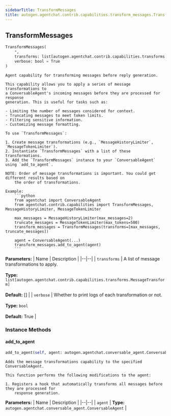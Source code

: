 ```yaml
---
sidebarTitle: TransformMessages
title: autogen.agentchat.contrib.capabilities.transform_messages.TransformMessages
---
```

<h2 id="autogen.agentchat.contrib.capabilities.transform_messages.TransformMessages" class="doc doc-heading">
    <code class="doc-symbol doc-symbol-heading doc-symbol-class"></code>
    <span class="doc doc-object-name doc-class-name">TransformMessages</span>
</h2>

```python
TransformMessages(
    *,
    transforms: list[autogen.agentchat.contrib.capabilities.transforms.MessageTransform] = [],
    verbose: bool = True
)
```

    Agent capability for transforming messages before reply generation.
    
    This capability allows you to apply a series of message transformations to
    a ConversableAgent's incoming messages before they are processed for response
    generation. This is useful for tasks such as:
    
    - Limiting the number of messages considered for context.
    - Truncating messages to meet token limits.
    - Filtering sensitive information.
    - Customizing message formatting.
    
    To use `TransformMessages`:
    
    1. Create message transformations (e.g., `MessageHistoryLimiter`, `MessageTokenLimiter`).
    2. Instantiate `TransformMessages` with a list of these transformations.
    3. Add the `TransformMessages` instance to your `ConversableAgent` using `add_to_agent`.
    
    NOTE: Order of message transformations is important. You could get different results based on
        the order of transformations.
    
    Example:
        ```python
        from agentchat import ConversableAgent
        from agentchat.contrib.capabilities import TransformMessages, MessageHistoryLimiter, MessageTokenLimiter
    
        max_messages = MessageHistoryLimiter(max_messages=2)
        truncate_messages = MessageTokenLimiter(max_tokens=500)
        transform_messages = TransformMessages(transforms=[max_messages, truncate_messages])
    
        agent = ConversableAgent(...)
        transform_messages.add_to_agent(agent)
        ```

<b>Parameters:</b>
| Name | Description |
|--|--|
| `transforms` | A list of message transformations to apply.<br/><br/>**Type:** `list[autogen.agentchat.contrib.capabilities.transforms.MessageTransform]`<br/><br/>**Default:** [] |
| `verbose` | Whether to print logs of each transformation or not.<br/><br/>**Type:** `bool`<br/><br/>**Default:** True |

### Instance Methods

<code class="doc-symbol doc-symbol-heading doc-symbol-method"></code>
#### add_to_agent

```python
add_to_agent(self, agent: autogen.agentchat.conversable_agent.ConversableAgent) -> 
```

    Adds the message transformations capability to the specified ConversableAgent.
    
    This function performs the following modifications to the agent:
    
    1. Registers a hook that automatically transforms all messages before they are processed for
        response generation.

<b>Parameters:</b>
| Name | Description |
|--|--|
| `agent` | **Type:** `autogen.agentchat.conversable_agent.ConversableAgent` |

<br />